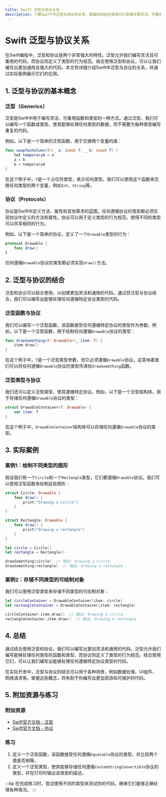 ```yaml
---
title: Swift 泛型与协议关系
description: 了解Swift中泛型与协议的关系，掌握如何结合使用它们来编写更灵活、可重用的代码。
---
```


# Swift 泛型与协议关系

在Swift编程中，泛型和协议是两个非常强大的特性。泛型允许我们编写灵活且可重用的代码，而协议则定义了类型的行为规范。结合使用泛型和协议，可以让我们编写出更加通用且强大的代码。本文将详细介绍Swift中泛型与协议的关系，并通过实际案例展示它们的应用。

## 1. 泛型与协议的基本概念

### 泛型（Generics）
泛型是Swift中用于编写灵活、可重用函数和类型的一种方式。通过泛型，我们可以编写一个函数或类型，使其能够处理任何类型的数据，而不需要为每种类型编写重复的代码。

例如，以下是一个简单的泛型函数，用于交换两个变量的值：

```swift
func swapTwoValues<T>(_ a: inout T, _ b: inout T) {
    let temporaryA = a
    a = b
    b = temporaryA
}
```

在这个例子中，`T`是一个占位符类型，表示任何类型。我们可以使用这个函数来交换任何类型的两个变量，例如`Int`、`String`等。

### 协议（Protocols）
协议是Swift中定义方法、属性和其他需求的蓝图。任何遵循协议的类型都必须实现协议中定义的方法和属性。协议可以用于定义类型的行为规范，使得不同的类型可以共享相同的行为。

例如，以下是一个简单的协议，定义了一个`Drawable`类型的行为：

```swift
protocol Drawable {
    func draw()
}
```

任何遵循`Drawable`协议的类型都必须实现`draw()`方法。

## 2. 泛型与协议的结合

泛型和协议可以结合使用，以创建更加灵活和通用的代码。通过将泛型与协议结合，我们可以编写出能够处理任何遵循特定协议类型的代码。

### 泛型函数与协议
我们可以编写一个泛型函数，该函数接受任何遵循特定协议的类型作为参数。例如，以下是一个泛型函数，用于绘制任何遵循`Drawable`协议的类型：

```swift
func drawSomething<T: Drawable>(_ item: T) {
    item.draw()
}
```

在这个例子中，`T`是一个泛型类型参数，但它必须遵循`Drawable`协议。这意味着我们可以将任何遵循`Drawable`协议的类型传递给`drawSomething`函数。

### 泛型类型与协议
我们还可以定义泛型类型，使其遵循特定协议。例如，以下是一个泛型结构体，用于存储任何遵循`Drawable`协议的类型：

```swift
struct DrawableContainer<T: Drawable> {
    var item: T
}
```

在这个例子中，`DrawableContainer`结构体可以存储任何遵循`Drawable`协议的类型。

## 3. 实际案例

### 案例1：绘制不同类型的图形
假设我们有一个`Circle`和一个`Rectangle`类型，它们都遵循`Drawable`协议。我们可以使用泛型函数来绘制这些图形：

```swift
struct Circle: Drawable {
    func draw() {
        print("Drawing a circle")
    }
}

struct Rectangle: Drawable {
    func draw() {
        print("Drawing a rectangle")
    }
}

let circle = Circle()
let rectangle = Rectangle()

drawSomething(circle)  // 输出: Drawing a circle
drawSomething(rectangle)  // 输出: Drawing a rectangle
```

### 案例2：存储不同类型的可绘制对象
我们可以使用泛型类型来存储不同类型的可绘制对象：

```swift
let circleContainer = DrawableContainer(item: circle)
let rectangleContainer = DrawableContainer(item: rectangle)

circleContainer.item.draw()  // 输出: Drawing a circle
rectangleContainer.item.draw()  // 输出: Drawing a rectangle
```

## 4. 总结

通过结合使用泛型和协议，我们可以编写出更加灵活和通用的代码。泛型允许我们编写能够处理任何类型的函数和类型，而协议则定义了类型的行为规范。结合使用它们，可以让我们编写出能够处理任何遵循特定协议类型的代码。

在实际开发中，泛型与协议的结合可以用于各种场景，例如数据处理、UI组件、网络请求等。掌握这些概念，将有助于你编写出更加高效和可维护的代码。

## 5. 附加资源与练习

### 附加资源
- [Swift官方文档 - 泛型](https://docs.swift.org/swift-book/LanguageGuide/Generics.html)
- [Swift官方文档 - 协议](https://docs.swift.org/swift-book/LanguageGuide/Protocols.html)

### 练习
1. 定义一个泛型函数，该函数接受任何遵循`Equatable`协议的类型，并比较两个值是否相等。
2. 定义一个泛型类型，使其能够存储任何遵循`CustomStringConvertible`协议的类型，并在打印时输出该类型的描述。

:::tip
在完成练习时，尝试使用不同的类型来测试你的代码，确保它们能够正确处理各种情况。
:::